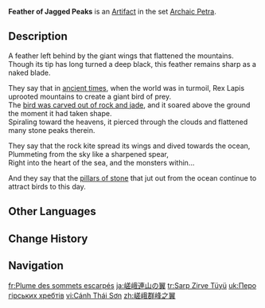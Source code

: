 {{Artifact Infobox
|image = Item Feather of Jagged Peaks.png
|set   = Archaic Petra
|piece = Plume of Death
}}
{{Description|A hard feather from a large seacliff hawk. The basalt tip of the feather sometimes glistens with a cool dew.}}
'''Feather of Jagged Peaks''' is an [[Artifact]] in the set [[Archaic Petra]].

==Description==
A feather left behind by the giant wings that flattened the mountains.<br>Though its tip has long turned a deep black, this feather remains sharp as a naked blade.

They say that in [[Archon War|ancient times]], when the world was in turmoil, Rex Lapis uprooted mountains to create a giant bird of prey.<br>The [[Primordial Jade Winged-Spear|bird was carved out of rock and jade]], and it soared above the ground the moment it had taken shape.<br>Spiraling toward the heavens, it pierced through the clouds and flattened many stone peaks therein.

They say that the rock kite spread its wings and dived towards the ocean,<br>Plummeting from the sky like a sharpened spear,<br>Right into the heart of the sea, and the monsters within...

And they say that the [[Guyun Stone Forest|pillars of stone]] that jut out from the ocean continue to attract birds to this day.

==Other Languages==
{{Other Languages
|en       = Feather of Jagged Peaks
|zhs      = 嵯峨群峰之翼
|zhs_rm   = Cuó'é Qún Fēng zhī Yì
|zht      = 嵯峨群峰之翼
|zht_rm   = Cuó'é Qún Fēng zhī Yì
|zh_tl    = Wing of Jagged Peaks
|ja       = 嵯峨連山の翼
|ja_rm    = Saga Renzan no Tsubasa{{Assumed}}
|ja_tl    = Wing of the Precipitous Mountain Range
|ko       = 험한 산봉우리의 날개
|ko_rm    = Heomhan Sanbong'uri-ui Nalgae
|ko_tl    = Wing of the Rough Peak
|es       = Pluma de la Cordillera Escarpada
|es_tl    = Feather of the Steep Mountain Range
|fr       = Plume des sommets escarpés
|fr_tl    = Feather of the Steep Peaks
|ru       = Перо зубчатых пиков
|ru_tl    = Feather of Jagged Peaks
|th       = Feather of Jagged Peaks
|vi       = Cánh Thái Sơn
|vi_tl    = 
|de       = Flügel der luftigen Gipfel
|de_tl    = Wings of Aerial Peaks
|id       = Feather of Jagged Peaks
|pt       = Asas do Pico da Montanha
|pt_tl    = 
|tr       = Sarp Zirve Tüyü
|tr_tl    = Steep Peak Feather
|it       = Piuma dei picchi aguzzi
|it_tl    = Feather of the Sharp Peaks
}}

==Change History==
{{Change History|1.0}}

==Navigation==
{{Artifact Set Navbox|Archaic Petra}}

[[fr:Plume des sommets escarpés]]
[[ja:嵯峨連山の翼]]
[[tr:Sarp Zirve Tüyü]]
[[uk:Перо гірських хребтів]]
[[vi:Cánh Thái Sơn]]
[[zh:嵯峨群峰之翼]]